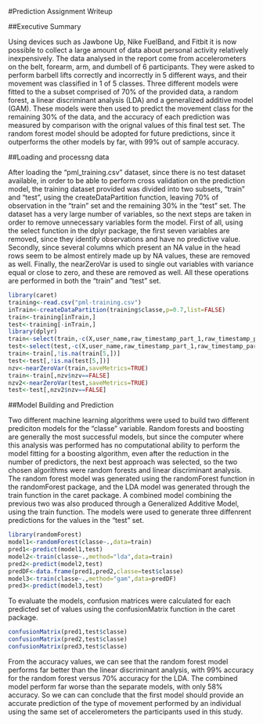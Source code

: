 #Prediction Assignment Writeup

##Executive Summary

Using devices such as Jawbone Up, Nike FuelBand, and Fitbit it is now possible to collect a large amount of data about personal activity relatively inexpensively. The data analysed in the report come from accelerometers on the belt, forearm, arm, and dumbell of 6 participants. They were asked to perform barbell lifts correctly and incorrectly in 5 different ways, and their movement was classified in 1 of 5 classes. Three different models were fitted to the a subset comprised of 70% of the provided data, a random forest, a linear discriminant analysis (LDA) and a generalized additive model (GAM). These models were then used to predict the movement class for the remaining 30% of the data, and the accuracy of each prediction was measured by comparison with the orignal values of this final test set. The random forest model should be adopted for future predictions, since it outperforms the other models by far, with 99% out of sample accuracy.

##Loading and processng data

After loading the "pml_training.csv" dataset, since there is no test dataset available, in order to be able to perform cross validation on the prediction model, the training dataset provided was divided into two subsets, "train" and "test", using the createDataPartition function, leaving 70% of observation in the "train" set and the remaining 30% in the "test" set. 
The dataset has a very large number of variables, so the next steps are taken in order to remove unnecessary variables form the model. First of all, using the select function in the dplyr package, the first seven variables are removed, since they identify observations and have no predictive value. Secondly, since several columns which present an NA value in the head rows seem to be almost entirely made up by NA values, these are removed as well. Finally, the nearZeroVar is used to single out variables with variance equal or close to zero, and these are removed as well. All these operations are performed in both the "train" and "test" set.

```r
library(caret)
training<-read.csv("pml-training.csv")
inTrain<-createDataPartition(training$classe,p=0.7,list=FALSE)
train<-training[inTrain,]
test<-training[-inTrain,]
library(dplyr)
train<-select(train,-c(X,user_name,raw_timestamp_part_1,raw_timestamp_part_2,cvtd_timestamp,new_window,num_window))
test<-select(test,-c(X,user_name,raw_timestamp_part_1,raw_timestamp_part_2,cvtd_timestamp,new_window,num_window))
train<-train[,!is.na(train[5,])]
test<-test[,!is.na(test[5,])]
nzv<-nearZeroVar(train,saveMetrics=TRUE)
train<-train[,nzv$nzv==FALSE]
nzv2<-nearZeroVar(test,saveMetrics=TRUE)
test<-test[,nzv2$nzv==FALSE]
```

##Model Building and Prediction

Two different machine learning algorithms were used to build two different prediciton models for the "classe" variable. Random forests and boosting are generally the most successful models, but since the computer where this analysis was performed has no computational ability to perform the model fitting for a boosting algorithm, even after the reduction in the number of predictors, the next best approach was selected, so the two chosen algorithms were random forests and linear discriminant analysis. 
The random forest model was generated using the randomForest function in the randomForest package, and the LDA model was generated through the train function in the caret package.
A combined model combining the previous two was also produced through a Generalized Additive Model, using the train function.
The models were used to generate three diffenrent predictions for the values in the "test" set. 

```r
library(randomForest)
model1<-randomForest(classe~.,data=train)
pred1<-predict(model1,test)
model2<-train(classe~.,method="lda",data=train)
pred2<-predict(model2,test)
predDF<-data.frame(pred1,pred2,classe=test$classe)
model3<-train(classe~.,method="gam",data=predDF)
pred3<-predict(model3,test)
```

To evaluate the models, confusion matrices were calculated for each predicted set of values using the confusionMatrix function in the caret package.

```r
confusionMatrix(pred1,test$classe)
confusionMatrix(pred2,test$classe)
confusionMatrix(pred3,test$classe)
```

From the accuracy values, we can see that the random forest model performs far better than the linear discriminant analysis, with 99% accuracy for the random forest versus 70% accuracy for the LDA. The combined model perform far worse than the separate models, with only 58% accuracy. 
So we can can conclude that the first model should provide an accurate prediction of the type of movement performed by an individual using the same set of accelerometers the participants used in this study.